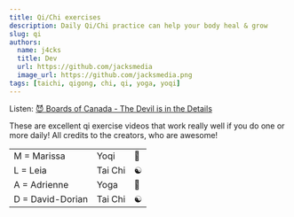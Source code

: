 ```yaml
---
title: Qi/Chi exercises
description: Daily Qi/Chi practice can help your body heal & grow
slug: qi
authors:
  name: j4cks
  title: Dev
  url: https://github.com/jacksmedia
  image_url: https://github.com/jacksmedia.png
tags: [taichi, qigong, chi, qi, yoga, yoqi]
---
```


<!-- Custom component -->

Listen:
[😈 Boards of Canada - The Devil is in the Details](https://www.youtube.com/watch?v=N2jNdHnOsG8)

<Timecalc />

These are excellent qi exercise videos that work really well if you do one or more daily!
All credits to the creators, who are awesome!


<table>
  <tr className='mediumaquamarineBG'>
    <td>M = Marissa</td>
    <td>Yoqi</td>
    <td>🪷</td>
  </tr>

  <tr className='lemonchiffonBG'>
    <td>L = Leia</td>
    <td>Tai Chi</td>
    <td>☯️</td>
  </tr>

  <tr className='conflowerblueBG'>
    <td>A = Adrienne</td>
    <td>Yoga</td>
    <td>🧘</td>
  </tr>

  <tr className='indianredBG'>
    <td>D = David-Dorian</td>
    <td>Tai Chi</td>
    <td>☯️</td>
  </tr>
</table>